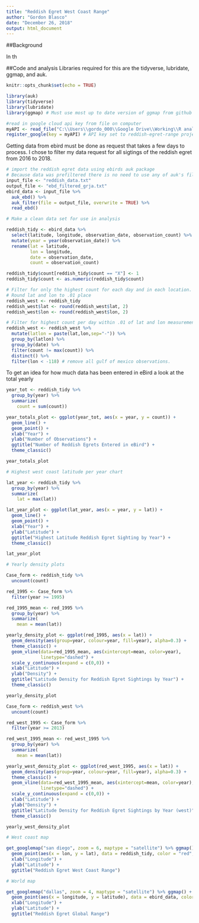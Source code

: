 ---
title: "Reddish Egret West Coast Range"
author: "Gordon Blasco"
date: "December 26, 2018"
output: html_document
---
##Background

In th 


##Code and analysis 
Libraries required for this are the tidyverse, lubridate, ggmap, and auk. 
```{r setup, include=FALSE}
knitr::opts_chunk$set(echo = TRUE)

library(auk)
library(tidyverse)
library(lubridate)
library(ggmap) # Must use most up to date version of ggmap from github

#read in google cloud api key from file on computer 
myAPI <- read_file("C:\\Users\\gordo_000\\Google Drive\\Working\\R analysis\\API keys\\reddish_api.txt")
register_google(key = myAPI) # API key set to reddish-egret-range project on the google cloud service. 

```

Getting data from ebird must be done as request that takes a few days to process. I chose to filter my data request for all sigtings of the reddish egret from 2016 to 2018. 
```{r}
# import the reddish egret data using ebirds auk package
# Because data was prefiltered there is no need to use any of auk's filtering functions. 
input_file <- "reddish_data.txt" 
output_file <- "ebd_filtered_grja.txt"
ebird_data <- input_file %>% 
  auk_ebd() %>% 
  auk_filter(file = output_file, overwrite = TRUE) %>% 
  read_ebd()

# Make a clean data set for use in analysis 

reddish_tidy <- ebird_data %>% 
  select(latitude, longitude, observation_date, observation_count) %>% 
  mutate(year = year(observation_date)) %>% 
  rename(lat = latitude, 
         lon = longitude,
         date = observation_date,
         count = observation_count) 

reddish_tidy$count[reddish_tidy$count == "X"] <- 1
reddish_tidy$count <- as.numeric(reddish_tidy$count)

# Filter for only the highest count for each day and in each location.
# Round lat and lon to .01 place
reddish_west <- reddish_tidy
reddish_west$lat <- round(reddish_west$lat, 2) 
reddish_west$lon <- round(reddish_west$lon, 2)

# Filter for highest count per day within .01 of lat and lon measurement.
reddish_west <- reddish_west %>% 
  mutate(latlon = paste(lat,lon,sep="-")) %>% 
  group_by(latlon) %>% 
  group_by(date) %>% 
  filter(count != max(count)) %>% 
  distinct() %>% 
  filter(lon < -118) # remove all gulf of mexico observations. 

```

To get an idea for how much data has been entered in eBird a look at the total yearly 
```{r}
year_tot <- reddish_tidy %>% 
  group_by(year) %>% 
  summarize(
    count = sum(count))

year_totals_plot <- ggplot(year_tot, aes(x = year, y = count)) +
  geom_line() +
  geom_point() +
  xlab("Year") +
  ylab("Number of Observations") +
  ggtitle("Number of Reddish Egrets Entered in eBird") +
  theme_classic()

year_totals_plot

```


```{r, echo=FALSE}
# Highest west coast latitude per year chart

lat_year <- reddish_tidy %>% 
  group_by(year) %>% 
  summarize(
    lat = max(lat))

lat_year_plot <- ggplot(lat_year, aes(x = year, y = lat)) +
  geom_line() +
  geom_point() +
  xlab("Year") +
  ylab("Latitude") +
  ggtitle("Highest Latitude Reddish Egret Sighting by Year") +
  theme_classic()

lat_year_plot


```

```{r}
# Yearly density plots

Case_form <- reddish_tidy %>% 
  uncount(count)

red_1995 <- Case_form %>% 
  filter(year >= 1995) 

red_1995_mean <- red_1995 %>% 
  group_by(year) %>% 
  summarize(
    mean = mean(lat))

yearly_density_plot <- ggplot(red_1995, aes(x = lat)) +
  geom_density(aes(group=year, colour=year, fill=year), alpha=0.3) +
  theme_classic() +
  geom_vline(data=red_1995_mean, aes(xintercept=mean, color=year),
             linetype="dashed") +
  scale_y_continuous(expand = c(0,0)) +
  xlab("Latitude") +
  ylab("Density") +
  ggtitle("Latitude Density for Reddish Egret Sightings by Year") +
  theme_classic()

yearly_density_plot
```

```{r}
Case_form <- reddish_west %>% 
  uncount(count)

red_west_1995 <- Case_form %>% 
  filter(year >= 2013) 

red_west_1995_mean <- red_west_1995 %>% 
  group_by(year) %>% 
  summarize(
    mean = mean(lat))

yearly_west_density_plot <- ggplot(red_west_1995, aes(x = lat)) +
  geom_density(aes(group=year, colour=year, fill=year), alpha=0.3) +
  theme_classic() +
  geom_vline(data=red_west_1995_mean, aes(xintercept=mean, color=year),
             linetype="dashed") +
  scale_y_continuous(expand = c(0,0)) +
  xlab("Latitude") +
  ylab("Density") +
  ggtitle("Latitude Density for Reddish Egret Sightings by Year (west)") +
  theme_classic()

yearly_west_density_plot
```


```{r, warning=FALSE, message=FALSE}
# West coast map

get_googlemap("san diego", zoom = 6, maptype = "satellite") %>% ggmap() +
  geom_point(aes(x = lon, y = lat), data = reddish_tidy, color = "red", size = 2, alpha = .5) + 
  xlab("Longitude") + 
  ylab("Latitude") +
  ggtitle("Reddish Egret West Coast Range")
```

```{r, warning=FALSE, message=FALSE}
# World map

get_googlemap("dallas", zoom = 4, maptype = "satellite") %>% ggmap() +
  geom_point(aes(x = longitude, y = latitude), data = ebird_data, color = "red", size = 2, alpha = .5) + 
  xlab("Longitude") + 
  ylab("Latitude") +
  ggtitle("Reddish Egret Global Range")
```


